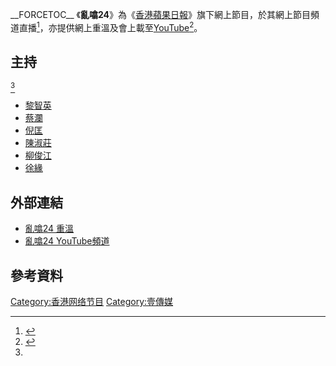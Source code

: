 __FORCETOC__
{{expand|time=2015-01-17T16:44:10+00:00}}
《'''亂噏24'''》為《[[香港蘋果日報|香港蘋果日報]]》旗下網上節目，於其網上節目頻道直播<ref name="website">{{Cite web |url=http://hk.apple.nextmedia.com/livestream/channel/talk24 |title=蘋果日報網站 |accessdate=2015-01-17 |archive-date=2017-10-23 |archive-url=https://web.archive.org/web/20171023184335/http://hk.apple.nextmedia.com/livestream/channel/talk24/ |dead-url=no }}</ref>，亦提供網上重溫及會上載至[[YouTube|YouTube]]<ref>{{Cite web |url=https://www.youtube.com/playlist?list=PLQcmGU2t4gsptm6L6Xak3tbEtI2NCcC2o |title=亂噏24 YouTube頻道 |accessdate=2015-01-17 |archive-date=2016-03-24 |archive-url=https://web.archive.org/web/20160324233951/https://www.youtube.com/playlist?list=PLQcmGU2t4gsptm6L6Xak3tbEtI2NCcC2o |dead-url=no }}</ref>。

==主持==
<ref name="website" />
*[[黎智英|黎智英]]
*[[蔡瀾|蔡瀾]]
*[[倪匡|倪匡]]
*[[陳淑莊|陳淑莊]]
*[[柳俊江|柳俊江]]
*[[徐緣|徐緣]]

==外部連結==
*[http://hk.apple.nextmedia.com/livestream/channel/talk24 亂噏24 重溫] {{Wayback|url=http://hk.apple.nextmedia.com/livestream/channel/talk24 |date=20171023184335 }}
*[https://www.youtube.com/playlist?list=PLQcmGU2t4gsptm6L6Xak3tbEtI2NCcC2o 亂噏24 YouTube頻道] {{Wayback|url=https://www.youtube.com/playlist?list=PLQcmGU2t4gsptm6L6Xak3tbEtI2NCcC2o |date=20160324233951 }}

==參考資料==

{{Reflist|25em}}

[[Category:香港网络节目|Category:香港网络节目]]
[[Category:壹傳媒|Category:壹傳媒]]
